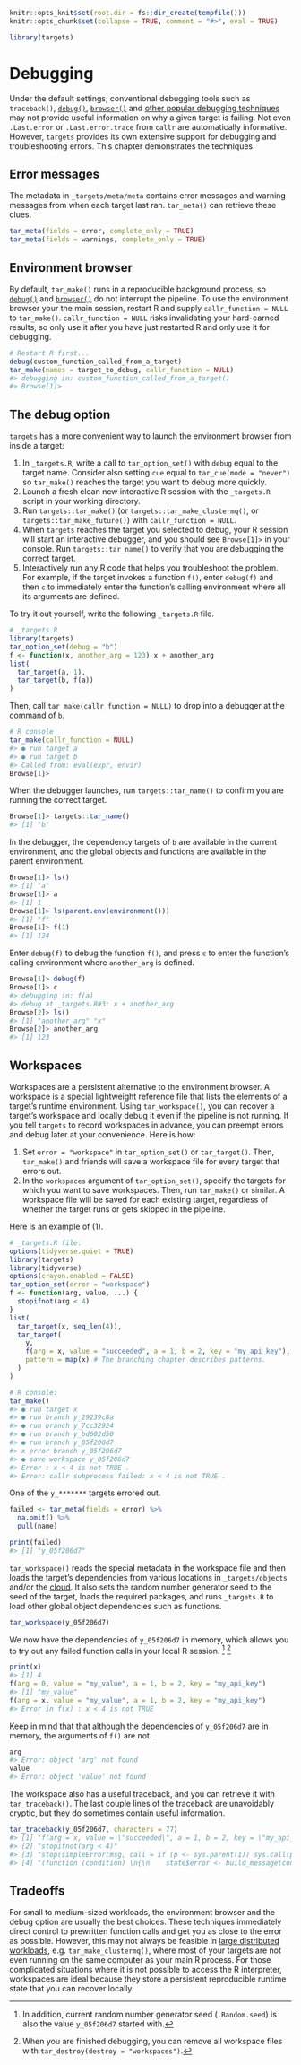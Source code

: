 ```r
knitr::opts_knit$set(root.dir = fs::dir_create(tempfile()))
knitr::opts_chunk$set(collapse = TRUE, comment = "#>", eval = TRUE)
```

```r
library(targets)
```

# Debugging {#debugging}

Under the default settings, conventional debugging tools such as `traceback()`, [`debug()`](https://rstats.wtf/debugging-r-code.html), [`browser()`](https://rstats.wtf/debugging-r-code.html) and [other popular debugging techniques](https://rstats.wtf/debugging-r-code.html) may not provide useful information on why a given target is failing. Not even `.Last.error` or `.Last.error.trace` from `callr` are automatically informative. However, `targets` provides its own extensive support for debugging and troubleshooting errors. This chapter demonstrates the techniques.

## Error messages

The metadata in `_targets/meta/meta` contains error messages and warning messages from when each target last ran. `tar_meta()` can retrieve these clues.

```r
tar_meta(fields = error, complete_only = TRUE)
tar_meta(fields = warnings, complete_only = TRUE)
```

## Environment browser

By default, `tar_make()` runs in a reproducible background process, so [`debug()`](https://rstats.wtf/debugging-r-code.html) and [`browser()`](https://rstats.wtf/debugging-r-code.html) do not interrupt the pipeline. To use the environment browser your the main session, restart R and supply `callr_function = NULL` to `tar_make()`. `callr_function = NULL` risks invalidating your hard-earned results, so only use it after you have just restarted R and only use it for debugging.

```r
# Restart R first...
debug(custom_function_called_from_a_target)
tar_make(names = target_to_debug, callr_function = NULL)
#> debugging in: custom_function_called_from_a_target()
#> Browse[1]>
```

## The debug option

`targets` has a more convenient way to launch the environment browser from inside a target:

1. In `_targets.R`, write a call to `tar_option_set()` with `debug` equal to the target name. Consider also setting `cue` equal to `tar_cue(mode = "never")` so `tar_make()` reaches the target you want to debug more quickly.
1. Launch a fresh clean new interactive R session with the `_targets.R` script in your working directory.
1. Run `targets::tar_make()` (or `targets::tar_make_clustermq()`, or `targets::tar_make_future()`) with `callr_function = NULL`.
1. When `targets` reaches the target you selected to debug, your R session will start an interactive debugger, and you should see `Browse[1]>` in your console. Run `targets::tar_name()` to verify that you are debugging the correct target.
1. Interactively run any R code that helps you troubleshoot the problem. For example, if the target invokes a function `f()`, enter `debug(f)` and then `c` to immediately enter the function's calling environment where all its arguments are defined.

To try it out yourself, write the following `_targets.R` file.

```r
# _targets.R
library(targets)
tar_option_set(debug = "b")
f <- function(x, another_arg = 123) x + another_arg
list(
  tar_target(a, 1),
  tar_target(b, f(a))
)
```

Then, call `tar_make(callr_function = NULL)` to drop into a debugger at the command of `b`. 

```r
# R console
tar_make(callr_function = NULL)
#> ● run target a
#> ● run target b
#> Called from: eval(expr, envir)
Browse[1]>
```

When the debugger launches, run `targets::tar_name()` to confirm you are running the correct target.

```r
Browse[1]> targets::tar_name()
#> [1] "b"
```

In the debugger, the dependency targets of `b` are available in the current environment, and the global objects and functions are available in the parent environment.

```r
Browse[1]> ls()
#> [1] "a"
Browse[1]> a
#> [1] 1
Browse[1]> ls(parent.env(environment()))
#> [1] "f"
Browse[1]> f(1)
#> [1] 124
```

Enter `debug(f)` to debug the function `f()`, and press `c` to enter the function's calling environment where `another_arg` is defined.

```r
Browse[1]> debug(f)
Browse[1]> c
#> debugging in: f(a)
#> debug at _targets.R#3: x + another_arg
Browse[2]> ls()
#> [1] "another_arg" "x"   
Browse[2]> another_arg
#> [1] 123
```

## Workspaces

Workspaces are a persistent alternative to the environment browser. A workspace is a special lightweight reference file that lists the elements of a target's runtime environment. Using `tar_workspace()`, you can recover a target's workspace and locally debug it even if the pipeline is not running. If you tell `targets` to record workspaces in advance, you can preempt errors and debug later at your convenience. Here is how:

1. Set `error = "workspace"` in `tar_option_set()` or `tar_target()`. Then, `tar_make()` and friends will save a workspace file for every target that errors out.
1. In the `workspaces` argument of `tar_option_set()`, specify the targets for which you want to save workspaces. Then, run `tar_make()` or similar. A workspace file will be saved for each existing target, regardless of whether the target runs or gets skipped in the pipeline.

Here is an example of (1).

```r
# _targets.R file:
options(tidyverse.quiet = TRUE)
library(targets)
library(tidyverse)
options(crayon.enabled = FALSE)
tar_option_set(error = "workspace")
f <- function(arg, value, ...) {
  stopifnot(arg < 4)
}
list(
  tar_target(x, seq_len(4)),
  tar_target(
    y,
    f(arg = x, value = "succeeded", a = 1, b = 2, key = "my_api_key"),
    pattern = map(x) # The branching chapter describes patterns.
  )
)
```

```r
# R console:
tar_make()
#> ● run target x
#> ● run branch y_29239c8a
#> ● run branch y_7cc32924
#> ● run branch y_bd602d50
#> ● run branch y_05f206d7
#> x error branch y_05f206d7
#> ● save workspace y_05f206d7
#> Error : x < 4 is not TRUE .
#> Error: callr subprocess failed: x < 4 is not TRUE .
```

One of the `y_*******` targets errored out.

```r
failed <- tar_meta(fields = error) %>%
  na.omit() %>%
  pull(name)

print(failed)
#> [1] "y_05f206d7"
```

`tar_workspace()` reads the special metadata in the workspace file and then loads the target's dependencies from various locations in `_targets/objects` and/or the [cloud](#cloud). It also sets the random number generator seed to the seed of the target, loads the required packages, and runs `_targets.R` to load other global object dependencies such as functions. 

```r
tar_workspace(y_05f206d7)
```

We now have the dependencies of `y_05f206d7` in memory, which allows you to try out any failed function calls in your local R session. ^[In addition, current random number generator seed (`.Random.seed`) is also the value `y_05f206d7` started with.] ^[When you are finished debugging, you can remove all workspace files with `tar_destroy(destroy = "workspaces")`.]

```r
print(x)
#> [1] 4
f(arg = 0, value = "my_value", a = 1, b = 2, key = "my_api_key")
#> [1] "my_value"
f(arg = x, value = "my_value", a = 1, b = 2, key = "my_api_key")
#> Error in f(x) : x < 4 is not TRUE
```

Keep in mind that that although the dependencies of `y_05f206d7` are in memory, the arguments of `f()` are not.

```r
arg
#> Error: object 'arg' not found
value
#> Error: object 'value' not found
```

The workspace also has a useful traceback, and you can retrieve it with `tar_traceback()`. The last couple lines of the traceback are unavoidably cryptic, but they do sometimes contain useful information.

```r
tar_traceback(y_05f206d7, characters = 77)
#> [1] "f(arg = x, value = \"succeeded\", a = 1, b = 2, key = \"my_api_key\")"           
#> [2] "stopifnot(arg < 4)"             
#> [3] "stop(simpleError(msg, call = if (p <- sys.parent(1)) sys.call(p)))"              
#> [4] "(function (condition) \n{\n    state$error <- build_message(condition)\n    stat"
```

## Tradeoffs

For small to medium-sized workloads, the environment browser and the debug option are usually the best choices. These techniques immediately direct control to prewritten function calls and get you as close to the error as possible. However, this may not always be feasible in [large distributed workloads](#hpc), e.g. `tar_make_clustermq()`, where most of your targets are not even running on the same computer as your main R process. For those complicated situations where it is not possible to access the R interpreter, workspaces are ideal because they store a persistent reproducible runtime state that you can recover locally.
